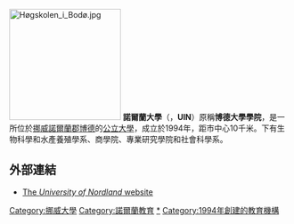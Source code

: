 {{Infobox University
| name = 諾爾蘭大學
| native_name = Universitetet i Nordland
| image_name = University of Nordland logo.png
| image_size = 196px
| established = 2011年（1994年稱博德大學學院）
| type = [[公立大學|公立大學]]
| rector = Pål A. Pedersen (2011-)
| prorector = Arne Brinchmann
| vicerectors =
| university director =
| students = 5800 (2011)
| faculty =
| staff = 600 (2011)
| city =[[博德|博德]]
| country =[[挪威|挪威]]
| affiliations =[[UArctic|UArctic]]
| website = http://uin.no/english/Pages/default.aspx
}}
[[Image:Høgskolen_i_Bodø.jpg|200px]]
'''諾爾蘭大學'''（{{lang-no|Universitetet i Nordland}}，'''UIN'''）原稱'''博德大學學院'''，是一所位於[[挪威|挪威]][[諾爾蘭郡|諾爾蘭郡]][[博德|博德]]的[[公立大學|公立大學]]，成立於1994年，距市中心10千米。下有生物科學和水產養殖學系、商學院、專業研究學院和社會科學系。

==外部連結==
* [http://uin.no/english/Pages/default.aspx The ''University of Nordland'' website]{{Wayback|url=http://uin.no/english/Pages/default.aspx |date=20131020053450 }}

{{Norwegian Educational Institutions}}

{{coord|67|17|20|N|14|33|37|E|source:nowiki_region:NO-18_type:landmark|display=title}}

{{DEFAULTSORT:University of Nordland}}
[[Category:挪威大學|Category:挪威大學]]
[[Category:諾爾蘭教育|Category:諾爾蘭教育]]
[[Category:諾爾蘭大學|*]]
[[Category:1994年創建的教育機構|Category:1994年創建的教育機構]]